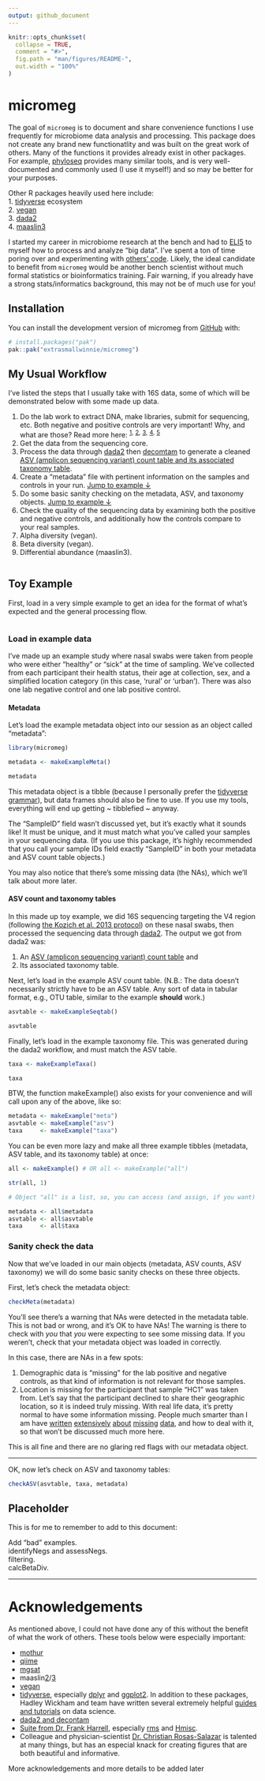 ```yaml
---
output: github_document
---
```


<!-- README.md is generated from README.Rmd. Please edit that file -->

```r
knitr::opts_chunk$set(
  collapse = TRUE,
  comment = "#>",
  fig.path = "man/figures/README-",
  out.width = "100%"
)
```

# micromeg

<!-- badges: start -->
<!-- badges: end -->

The goal of `micromeg` is to document and share convenience functions I use frequently for microbiome data analysis and processing. This package does not create any brand new functionatlity and was built on the great work of others. Many of the functions it provides already exist in other packages. For example, [phyloseq](https://bioconductor.org/packages/release/bioc/html/phyloseq.html) provides many similar tools, and is very well-documented and commonly used (I use it myself!) and so may be better for your purposes.    
    
Other R packages heavily used here include:    
1. [tidyverse](https://tidyverse.tidyverse.org) ecosystem   
2. [vegan](https://cran.r-project.org/web/packages/vegan/index.html)   
3. [dada2](https://benjjneb.github.io/dada2/)   
4. [maaslin3](https://huttenhower.sph.harvard.edu/maaslin3/)        


I started my career in microbiome research at the bench and had to [ELI5](https://www.dictionary.com/e/slang/eli5/) to myself how to process and analyze "big data". I've spent a ton of time poring over and experimenting with [others' code](https://github.com/extrasmallwinnie/micromeg/?tab=readme-ov-file#acknowledgements). Likely, the ideal candidate to benefit from `micromeg` would be another bench scientist without much formal statistics or bioinformatics training. Fair warning, if you already have a strong stats/informatics background, this may not be of much use for you!    

## Installation

You can install the development version of micromeg from [GitHub](https://github.com/extrasmallwinnie/micromeg/) with:

``` r
# install.packages("pak")
pak::pak("extrasmallwinnie/micromeg")
```

## My Usual Workflow

I've listed the steps that I usually take with 16S data, some of which will be demonstrated below with some made up data.    

1. Do the lab work to extract DNA, make libraries, submit for sequencing, etc. Both negative and positive controls are very important! Why, and what are those? Read more here: ^[1](https://pubmed.ncbi.nlm.nih.gov/25387460/),^ ^[2](https://pubmed.ncbi.nlm.nih.gov/27239228/),^ ^[3](https://bmcmicrobiol.biomedcentral.com/articles/10.1186/s12866-020-01839-y),^ ^[4](https://bmcmicrobiol.biomedcentral.com/articles/10.1186/s12866-016-0738-z),^ ^[5](https://journals.asm.org/doi/10.1128/msystems.00062-16)^        
2. Get the data from the sequencing core.   
3. Process the data through [dada2](https://benjjneb.github.io/dada2/) then [decomtam](https://benjjneb.github.io/decontam/vignettes/decontam_intro.html) to generate a cleaned [ASV (amplicon sequencing variant) count table and its associated taxonomy table](https://www.nature.com/articles/nmeth.3869).   
4. Create a "metadata" file with pertinent information on the samples and controls in your run. [Jump to example &darr;](https://github.com/extrasmallwinnie/micromeg/?tab=readme-ov-file#metadata)
5. Do some basic sanity checking on the metadata, ASV, and taxonomy objects. [Jump to example &darr;](https://github.com/extrasmallwinnie/micromeg/?tab=readme-ov-file#sanity-check-the-data)    
6. Check the quality of the sequencing data by examining both the positive and negative controls, and additionally how the controls compare to your real samples.      
7. Alpha diversity (vegan).   
8. Beta diversity (vegan).   
9. Differential abundance (maaslin3).   


```r
```
## Toy Example

First, load in a very simple example to get an idea for the format of what's expected and the general processing flow. 
```r
```

### Load in example data
     
I've made up an example study where nasal swabs were taken from people who were either "healthy" or "sick" at the time of sampling. We've collected from each participant their health status, their age at collection, sex, and a simplified location category (in this case, 'rural' or 'urban'). There was also one lab negative control and one lab positive control. 

#### Metadata

Let's load the example metadata object into our session as an object called "metadata":

```r
library(micromeg)

metadata <- makeExampleMeta()

metadata

```

This metadata object is a tibble (because I personally prefer the [tidyverse grammar](https://www.tmwr.org/tidyverse)), but data frames should also be fine to use. If you use my tools, everything will end up getting \~ tibblefied \~ anyway.     
    
The "SampleID" field wasn't discussed yet, but it's exactly what it sounds like! It must be unique, and it must match what you've called your samples in your sequencing data. (If you use this package, it's highly recommended that you call your sample IDs field exactly "SampleID" in both your metadata and ASV count table objects.)

You may also notice that there's some missing data (the NAs), which we'll talk about more later.

#### ASV count and taxonomy tables
    
In this made up toy example, we did 16S sequencing targeting the V4 region (following [the Kozich et al. 2013 protocol](https://journals.asm.org/doi/10.1128/aem.01043-13)) on these nasal swabs, then processed the sequencing data through [dada2](https://benjjneb.github.io/dada2/). The output we got from dada2 was:

1. An [ASV (amplicon sequencing variant) count table](https://benjjneb.github.io/dada2/) and   
2. Its associated taxonomy table.   

Next, let's load in the example ASV count table. (N.B.: The data doesn't necessarily strictly have to be an ASV table. Any sort of data in tabular format, e.g., OTU table, similar to the example **should** work.)

```r
asvtable <- makeExampleSeqtab()

asvtable
```

Finally, let's load in the example taxonomy file. This was generated during the dada2 workflow, and must match the ASV table.

```r

taxa <- makeExampleTaxa()

taxa
```

BTW, the function makeExample() also exists for your convenience and will call upon any of the above, like so:

```r

metadata <- makeExample("meta")
asvtable <- makeExample("asv")
taxa     <- makeExample("taxa")

```

You can be even more lazy and make all three example tibbles (metadata, ASV table, and its taxonomy table) at once:

```r

all <- makeExample() # OR all <- makeExample("all")

str(all, 1)

# Object "all" is a list, so, you can access (and assign, if you want) each tibble with the $ operator:

metadata <- all$metadata
asvtable <- all$asvtable
taxa     <- all$taxa

```

### Sanity check the data

Now that we've loaded in our main objects (metadata, ASV counts, ASV taxonomy) we will do some basic sanity checks on these three objects.    

First, let's check the metadata object: 

```r

checkMeta(metadata)


```

You'll see there's a warning that NAs were detected in the metadata table. This is not bad or wrong, and it's OK to have NAs! The warning is there to check with *you* that *you* were expecting to see some missing data. If you weren't, check that your metadata object was loaded in correctly.    

In this case, there are NAs in a few spots:

1. Demographic data is "missing" for the lab positive and negative controls, as that kind of information is not relevant for those samples.    
2. Location is missing for the participant that sample "HC1" was taken from. Let's say that the participant declined to share their geographic location, so it is indeed truly missing. With real life data, it's pretty normal to have some information missing. People much smarter than I am have [written](https://hbiostat.org/rmsc/missing.html) [extensively](https://link.springer.com/chapter/10.1007/978-1-4757-3462-1_3) [about](https://pubmed.ncbi.nlm.nih.gov/20338724/) [missing](https://www.appliedmissingdata.com) [data](https://pubmed.ncbi.nlm.nih.gov/17401454/), and how to deal with it, so that won't be discussed much more here.       

This is all fine and there are no glaring red flags with our metadata object.

___

OK, now let's check on ASV and taxonomy tables:

```r

checkASV(asvtable, taxa, metadata)


```

## Placeholder

This is for me to remember to add to this document:    

Add "bad" examples.       
identifyNegs and assessNegs.       
filtering.     
calcBetaDiv.       


___


# Acknowledgements

As mentioned above, I could not have done any of this without the benefit of what the work of others. These tools below were especially important:

* [mothur](https://mothur.org)   
* [qiime](https://qiime2.org)   
* [mgsat](https://github.com/andreyto/mgsat)   
* maaslin[2](https://huttenhower.sph.harvard.edu/maaslin/)/[3](https://huttenhower.sph.harvard.edu/maaslin3/)   
* [vegan](https://cran.r-project.org/web/packages/vegan/index.html)
* [tidyverse](https://tidyverse.tidyverse.org), especially [dplyr](https://dplyr.tidyverse.org) and [ggplot2](https://ggplot2.tidyverse.org). In addition to these packages, Hadley Wickham and team have written several extremely helpful [guides and tutorials](https://hadley.nz) on data science.
* [dada2 and decontam](https://callahanlab.cvm.ncsu.edu/software/)
* [Suite from Dr. Frank Harrell](https://hbiostat.org), especially [rms](https://cran.r-project.org/web/packages/rms/index.html) and [Hmisc](https://cran.r-project.org/web/packages/Hmisc/index.html).
* Colleague and physician-scientist [Dr. Christian Rosas-Salazar](https://pediatrics.vumc.org/person/christian-rosas-salazar-md-mph) is talented at many things, but has an especial knack for creating figures that are both beautiful and informative.   

More acknowledgements and more details to be added later
